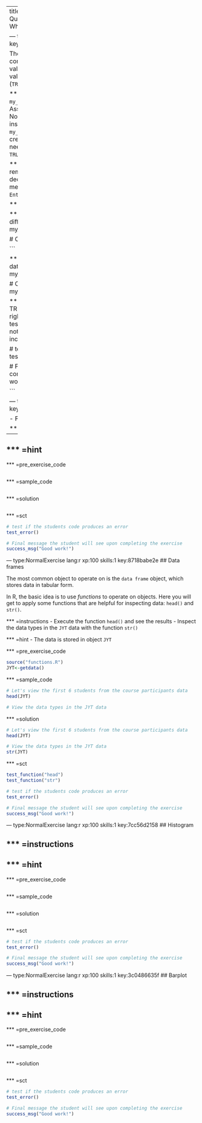 ---
title       : Data types and variable types
description : Quick overview to R data and variable types. What are the objects? You are the subject.

--- type:NormalExercise lang:r xp:100 skills:1 key:e4360dcfec
## Data types in R (1)

There are different data types in R. The most commonly used are
- Numbers and decimal values are called numeric
- Text or character values are called characters
- Boolean values (`TRUE` or `FALSE`) are called logical

*** =instructions
- Create character object `my_initials` by assigning your initials in it.
- Assign the number 10.5 in `my_numeric_object`. Note that the decimal separator in R is dot instead of comma. 
- Create the object `my_boolean` by executing the line. Note that when creating boolean values, no quotation marks are needed.
- Change the value of `my_boolean` to `TRUE`
- str()?

*** =hint
- When creating a character object, remember to use quotation marks.
- Dot is the decimal mark in R:  `2.5` is decimal number but `2,5` means a different thing!
- Remember that `Ctrl + Enter` executes a single row.

*** =pre_exercise_code
```r
```

*** =sample_code
```r
# Create objects with different data types
my_initials<-
my_numeric_object<-
my_boolean<-FALSE

# Change the value of my_boolean to TRUE


```

*** =solution
```r
# Create objects with different data types
my_initials<-"E.K."
my_numeric_object<-10.5
my_boolean<-FALSE

# Change the value of my_boolean
my_boolean<-TRUE
```

*** =sct
```r
test_student_typed("my_boolean<-TRUE", not_typed_msg="Something is not quite right with my_boolean")
test_object("my_initials")
test_student_typed("my_numeric_object<-10.5", not_typed_msg="Object my_numeric is incorrect")

# test if the students code produces an error
test_error()

# Final message the student will see upon completing the exercise
success_msg("Good work!")

```

--- type:NormalExercise lang:r xp:100 skills:1 key:9ee1ba578e
## Data types in R (2)

- Factors and `cut()`

*** =instructions
- 

*** =hint
- 

*** =pre_exercise_code
```r
```

*** =sample_code
```r
```

*** =solution
```r
```

*** =sct
```r
# test if the students code produces an error
test_error()

# Final message the student will see upon completing the exercise
success_msg("Good work!")

```

--- type:NormalExercise lang:r xp:100 skills:1 key:8718babe2e
## Data frames

The most common object to operate on is the `data frame` object, which stores data in tabular form.

In R, the basic idea is to use *functions* to operate on objects. Here you will get to apply some functions that are helpful for inspecting data: `head()` and `str()`.

*** =instructions
- Execute the function `head()` and see the results
- Inspect the data types in the `JYT` data with the function `str()`

*** =hint
- The data is stored in object `JYT`

*** =pre_exercise_code
```r
source("functions.R")
JYT<-getdata()
```

*** =sample_code
```r
# Let's view the first 6 students from the course participants data
head(JYT)

# View the data types in the JYT data


```

*** =solution
```r
# Let's view the first 6 students from the course participants data
head(JYT)

# View the data types in the JYT data
str(JYT)
```

*** =sct
```r
test_function("head")
test_function("str")

# test if the students code produces an error
test_error()

# Final message the student will see upon completing the exercise
success_msg("Good work!")

```

--- type:NormalExercise lang:r xp:100 skills:1 key:7cc56d2158
## Histogram


*** =instructions
- 

*** =hint
- 

*** =pre_exercise_code
```r
```

*** =sample_code
```r
```

*** =solution
```r
```

*** =sct
```r
# test if the students code produces an error
test_error()

# Final message the student will see upon completing the exercise
success_msg("Good work!")

```

--- type:NormalExercise lang:r xp:100 skills:1 key:3c0486635f
## Barplot


*** =instructions
- 

*** =hint
- 

*** =pre_exercise_code
```r
```

*** =sample_code
```r
```

*** =solution
```r
```

*** =sct
```r
# test if the students code produces an error
test_error()

# Final message the student will see upon completing the exercise
success_msg("Good work!")

```


